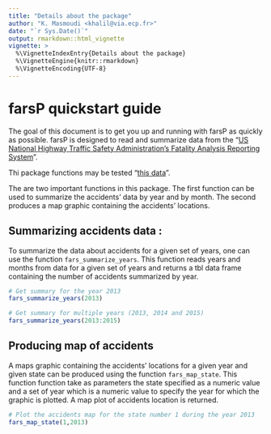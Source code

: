 ```yaml
---
title: "Details about the package"
author: "K. Masmoudi <khalil@via.ecp.fr>"
date: "`r Sys.Date()`"
output: rmarkdown::html_vignette
vignette: >
  %\VignetteIndexEntry{Details about the package}
  %\VignetteEngine{knitr::rmarkdown}
  %\VignetteEncoding{UTF-8}
---
```


# farsP quickstart guide

The goal of this document is to get you up and running with farsP as quickly as possible.
farsP is designed to read and summarize data from the "[US National Highway Traffic Safety Administration's Fatality Analysis Reporting System](https://www.nhtsa.gov/Data/Fatality-Analysis-Reporting-System-(FARS))".

Thi package functions may be tested "[this data](https://d3c33hcgiwev3.cloudfront.net/_e1adac2a5f05192dc8780f3944feec13_fars_data.zip?Expires=1505088000&Signature=MAhUuYxuAn89A7vbFOIuF~OQhfAodK60g4L23AHI2eFzw29oBgTsPc4prtS6XNivQDwrmNBtUo79ZGPrbvLuaPNhow0bAw8ArRC822Q-9CadF1hfO-zLYZlfm3qdJ0pfSDDqjvWgy5rx4v8hHdjvsMQXXMVp4mGqNcpHkxX7AYc_&Key-Pair-Id=APKAJLTNE6QMUY6HBC5A)".

The are two important functions in this package. The first function can be used to summarize the accidents' data by year and by month. The second produces a map graphic containing the accidents' locations.

## Summarizing accidents data : 

To summarize the data about accidents for a given set of years, one can use the function `fars_summarize_years`.  This function reads years and months from data for a given set of years and returns a tbl data frame containing the number of accidents summarized by year.
```r
# Get summary for the year 2013
fars_summarize_years(2013)

# Get summary for multiple years (2013, 2014 and 2015)
fars_summarize_years(2013:2015)
```

## Producing map of accidents

A maps graphic containing the accidents' locations for a given year and given state can be produced using the function `fars_map_state`. This function function take as parameters the state specified as a numeric value and a set of year which is a numeric value to specify the year for which the graphic is plotted. A map plot of accidents location is returned.

```r
# Plot the accidents map for the state number 1 during the year 2013
fars_map_state(1,2013)
```
